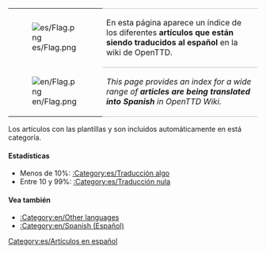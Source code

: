 {| 
|- valign="top"
| [[File:es/Flag.png]]
| style="border-top:1px solid silver; border-bottom:1px solid silver;" |En esta página aparece un índice de los diferentes '''artículos que están siendo traducidos al español''' en la wiki de OpenTTD.
|- valign="top"
| [[File:en/Flag.png]]
| style="border-bottom:1px solid silver;" |''This page provides an index for a wide range of '''articles are being translated into Spanish''' in OpenTTD Wiki.''
|}


Los artículos con las plantillas {{en/S|es/Traducción}} y {{en/S|es/Pendiente de traducción}} son incluidos automáticamente en está categoría.

====Estadísticas====
*Menos de 10%: [[:Category:es/Traducción algo]]
*Entre 10 y 99%: [[:Category:es/Traducción nula]]

====Vea también====
*[[:Category:en/Other languages]]
*[[:Category:en/Spanish (Español)]]

[[Category:es/Artículos en español]]